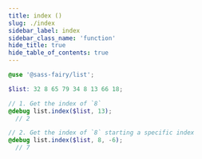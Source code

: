 ```yaml
---
title: index ()
slug: ./index
sidebar_label: index
sidebar_class_name: 'function'
hide_title: true
hide_table_of_contents: true
---
```


<DocPage fieldName="index" fieldType="function" spec={Spec} />

```scss
@use '@sass-fairy/list';

$list: 32 8 65 79 34 8 13 66 18;

// 1. Get the index of `8`
@debug list.index($list, 13);
  // 2

// 2. Get the index of `8` starting a specific index
@debug list.index($list, 8, -6);
  // 7
```
